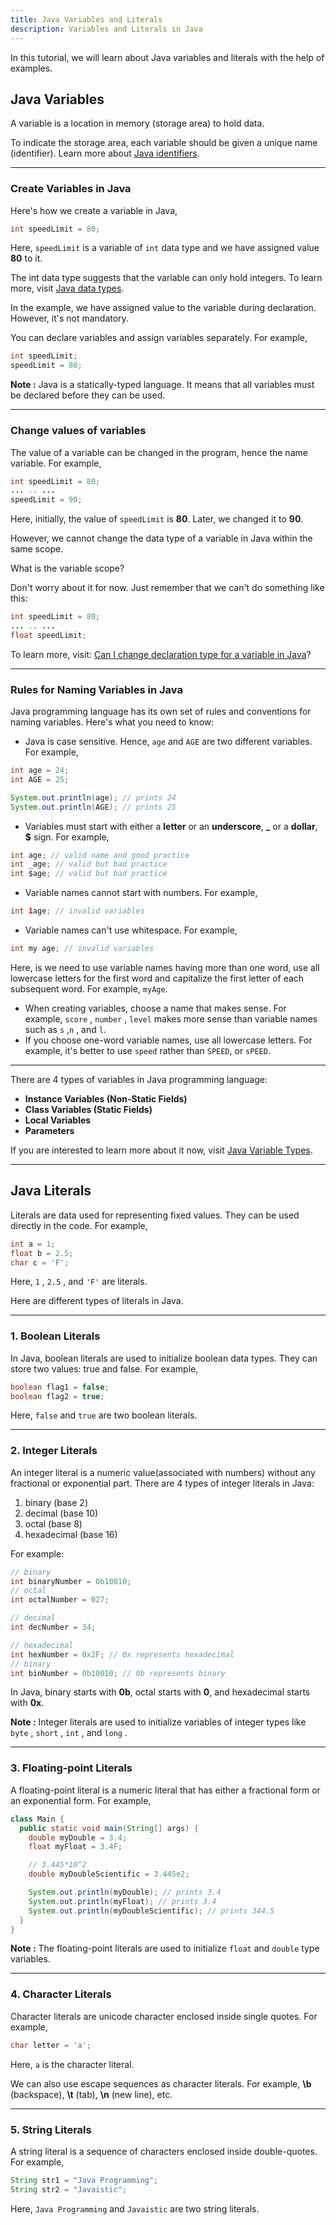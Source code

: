 ```yaml
---
title: Java Variables and Literals
description: Variables and Literals in Java
---
```


In this tutorial, we will learn about Java variables and literals with the help of examples.

## Java Variables

A variable is a location in memory (storage area) to hold data.

To indicate the storage area, each variable should be given a unique name (identifier). Learn more about [Java identifiers](https://javaistic.vercel.app/java-introduction/keywords-identifiers).

---

### Create Variables in Java

Here's how we create a variable in Java,

```java
int speedLimit = 80;

```

Here, `speedLimit` is a variable of `int` data type and we have assigned value **80** to it.

The int data type suggests that the variable can only hold integers.
To learn more, visit [Java data types](/docs/variables-primitive-data-types).

In the example, we have assigned value to the variable during declaration. However, it's not mandatory.

You can declare variables and assign variables separately. For example,

```java
int speedLimit;
speedLimit = 80;
```
<p className="mt-4"/>

<Callout>

**Note :** Java is a statically-typed language. It means that all variables
must be declared before they can be used.

</Callout>

---

### Change values of variables

The value of a variable can be changed in the program, hence the name variable. For example,

```java
int speedLimit = 80;
... .. ...
speedLimit = 90;
```

Here, initially, the value of `speedLimit` is **80**. Later, we changed it to **90**.

However, we cannot change the data type of a variable in Java within the same scope.

What is the variable scope?

Don't worry about it for now. Just remember that we can't do something like this:

```java
int speedLimit = 80;
... .. ...
float speedLimit;
```

To learn more, visit: [Can I change declaration type for a variable in Java](http://stackoverflow.com/questions/27092245/can-i-change-declaration-type-for-a-variable-in-java)?

---

### Rules for Naming Variables in Java

Java programming language has its own set of rules and conventions for naming variables. Here's what you need to know:

- Java is case sensitive. Hence, `age` and `AGE` are two different variables. For example,

```java
int age = 24;
int AGE = 25;

System.out.println(age); // prints 24
System.out.println(AGE); // prints 25
```

- Variables must start with either a **letter** or an **underscore**, **\_** or a **dollar**, **$** sign. For example,

```java
int age; // valid name and good practice
int _age; // valid but bad practice
int $age; // valid but bad practice
```

- Variable names cannot start with numbers. For example,

```java
int 1age; // invalid variables
```

- Variable names can't use whitespace. For example,

```java
int my age; // invalid variables
```

Here, is we need to use variable names having more than one word, use all lowercase letters for the first word and capitalize the first letter of each subsequent word. For example, `myAge`.

- When creating variables, choose a name that makes sense. For example, `score` , `number` , `level` makes more sense than variable names such as `s` ,`n` , and `l`.
- If you choose one-word variable names, use all lowercase letters. For example, it's better to use `speed` rather than `SPEED`, or `sPEED`.

---

There are 4 types of variables in Java programming language:

- **Instance Variables (Non-Static Fields)**
- **Class Variables (Static Fields)**
- **Local Variables**
- **Parameters**

If you are interested to learn more about it now, visit [Java Variable Types](https://docs.oracle.com/javase/tutorial/java/nutsandbolts/variables.html).

---

## Java Literals

Literals are data used for representing fixed values. They can be used directly in the code. For example,

```java
int a = 1;
float b = 2.5;
char c = 'F';
```

Here, `1` , `2.5` , and `'F'` are literals.

Here are different types of literals in Java.

---

### 1. Boolean Literals

In Java, boolean literals are used to initialize boolean data types. They can store two values: true and false. For example,

```java
boolean flag1 = false;
boolean flag2 = true;
```

Here, `false` and `true` are two boolean literals.

---

### 2. Integer Literals

An integer literal is a numeric value(associated with numbers) without any fractional or exponential part. There are 4 types of integer literals in Java:

1. binary (base 2)
2. decimal (base 10)
3. octal (base 8)
4. hexadecimal (base 16)

For example:

```java
// binary
int binaryNumber = 0b10010;
// octal
int octalNumber = 027;

// decimal
int decNumber = 34;

// hexadecimal
int hexNumber = 0x2F; // 0x represents hexadecimal
// binary
int binNumber = 0b10010; // 0b represents binary

```

In Java, binary starts with **0b**, octal starts with **0**, and hexadecimal starts with **0x**.

<p className="mt-4"/>

<Callout>

**Note :** Integer literals are used to initialize variables of integer types
like `byte` , `short` , `int` , and `long` .
</Callout>

---

### 3. Floating-point Literals

A floating-point literal is a numeric literal that has either a fractional form or an exponential form. For example,

```java
class Main {
  public static void main(String[] args) {
    double myDouble = 3.4;
    float myFloat = 3.4F;

    // 3.445*10^2
    double myDoubleScientific = 3.445e2;

    System.out.println(myDouble); // prints 3.4
    System.out.println(myFloat); // prints 3.4
    System.out.println(myDoubleScientific); // prints 344.5
  }
}
```
<p className="mt-4"/>

<Callout>

**Note :** The floating-point literals are used to initialize `float` and `double`
type variables.

</Callout>

---
### 4. Character Literals

Character literals are unicode character enclosed inside single quotes. For example,

```java
char letter = 'a';
```

Here, `a` is the character literal.

We can also use escape sequences as character literals. For example, **\b** (backspace), **\t** (tab), **\n** (new line), etc.

---

### 5. String Literals

A string literal is a sequence of characters enclosed inside double-quotes. For example,

```java
String str1 = "Java Programming";
String str2 = "Javaistic";
```

Here, `Java Programming` and `Javaistic` are two string literals.
